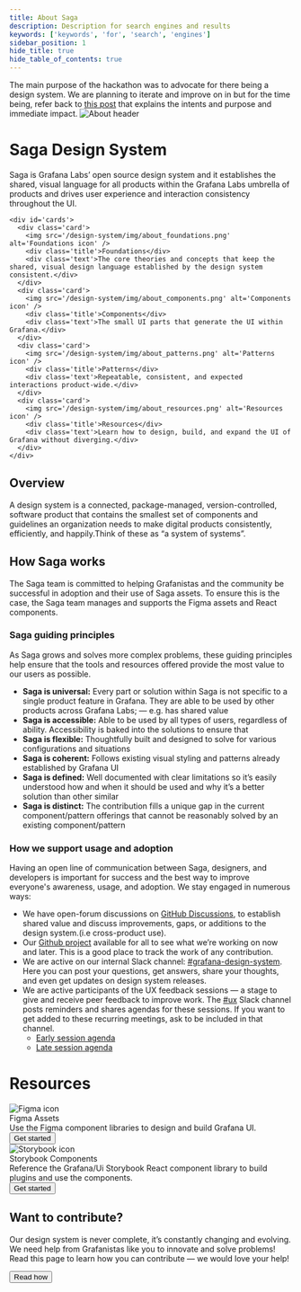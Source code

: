 ```yaml
---
title: About Saga
description: Description for search engines and results
keywords: ['keywords', 'for', 'search', 'engines']
sidebar_position: 1
hide_title: true
hide_table_of_contents: true
---
```



<div id='about'>
  <Alert severity='info' title='Still a POC'>
    The main purpose of the hackathon was to advocate for there being a design system. We are planning to iterate and improve on in but for the time being, refer back to <a target='_blank' href='https://raintank-corp.slack.com/archives/CT7S455SP/p1671202173477379'>this post</a> that explains the intents and purpose and immediate impact.
  </Alert>

  <img src='/design-system/img/about_header.png' alt='About header' />
 
  <div id='content'> 
    <h1>Saga Design System</h1>
    <p>Saga is Grafana Labs’ open source design system and it establishes the shared, visual language for all products within the Grafana Labs umbrella of products and drives user experience and interaction consistency throughout the UI.</p>
  
    <div id='cards'>
      <div class='card'>
        <img src='/design-system/img/about_foundations.png' alt='Foundations icon' />
        <div class='title'>Foundations</div>
        <div class='text'>The core theories and concepts that keep the shared, visual design language established by the design system consistent.</div>
      </div>
      <div class='card'>
        <img src='/design-system/img/about_components.png' alt='Components icon' />
        <div class='title'>Components</div>
        <div class='text'>The small UI parts that generate the UI within Grafana.</div>
      </div>
      <div class='card'>
        <img src='/design-system/img/about_patterns.png' alt='Patterns icon' />
        <div class='title'>Patterns</div>
        <div class='text'>Repeatable, consistent, and expected interactions product-wide.</div>
      </div>
      <div class='card'>
        <img src='/design-system/img/about_resources.png' alt='Resources icon' />
        <div class='title'>Resources</div>
        <div class='text'>Learn how to design, build, and expand the UI of Grafana without diverging.</div>
      </div>
    </div>

  <div id='box'>
    <div class='section'>
      <h2>Overview</h2>
      <p>A design system is a connected, package-managed, version-controlled, software product that contains the smallest set of components and guidelines an organization needs to make digital products consistently, efficiently, and happily.Think of these as “a system of systems”.</p>
    </div>
    <div class='section'>
      <h2>How Saga works</h2>
      <p>The Saga team is committed to helping Grafanistas and the community be successful in adoption and their use of Saga assets. To ensure this is the case, the Saga team manages and supports the Figma assets and React components.</p>
    </div>
    <div class='section'>
      <h3>Saga guiding principles</h3>
      <p>As Saga grows and solves more complex problems, these guiding principles help ensure that the tools and resources offered provide the most value to our users as possible.</p>
      <ul>
        <li><b>Saga is universal:</b> Every part or solution within Saga is not specific to a single product feature in Grafana. They are able to be used by other products across Grafana Labs; — e.g. has shared value</li>
        <li><b>Saga is accessible:</b> Able to be used by all types of users, regardless of ability. Accessibility is baked into the solutions to ensure that</li>
        <li><b>Saga is flexible:</b> Thoughtfully built and designed to solve for various configurations and situations</li>
        <li><b>Saga is coherent:</b> Follows existing visual styling and patterns already established by Grafana UI</li>
        <li><b>Saga is defined:</b> Well documented with clear limitations so it’s easily understood how and when it should be used and why it’s a better solution than other similar</li>
        <li><b>Saga is distinct:</b> The contribution fills a unique gap in the current component/pattern offerings that cannot be reasonably solved by an existing component/pattern</li>
      </ul>
    </div>
    <div class='section'>
      <h3>How we support usage and adoption</h3>
      <p>Having an open line of communication between Saga, designers, and developers is important for success and the best way to improve everyone's awareness, usage, and adoption. We stay engaged in numerous ways:</p>
      <ul>
        <li>We have open-forum discussions on <a rel='noreferrer noopener' href='https://github.com/grafana/grafana/discussions/categories/grafana-labs-design-system'>GitHub Discussions</a>, to establish shared value and discuss improvements, gaps, or additions to the design system.(i.e cross-product use).</li>
        <li>Our <a rel='noreferrer noopener' href='https://github.com/orgs/grafana/projects/176/views/4'>Github project</a> available for all to see what we’re working on now and later. This is a good place to track the work of any contribution.</li>
        <li>We are active on our internal Slack channel: <a rel='noreferrer noopener' href='https://app.slack.com/client/T02S4RCS0/CT7S455SP'>#grafana-design-system</a>. Here you can post your questions, get answers, share your thoughts, and even get updates on design system releases.</li> 
        <li>
          We are active participants of the UX feedback sessions — a stage to give and receive peer feedback to improve work. The <a rel='noreferrer noopener' href='https://app.slack.com/client/T02S4RCS0/C0F5GDR4P'>#ux</a> Slack channel posts reminders and shares agendas for these sessions. If you want to get added to these recurring meetings, ask to be included in that channel.
          <ul>
            <li><a rel='noreferrer noopener' href='https://docs.google.com/document/d/1m2yciWfQa-rp-KLUrMLYOge00GAd8bLPzmDtDwDFt0o/'>Early session agenda</a></li>
            <li><a rel='noreferrer noopener' href='https://docs.google.com/document/d/1oeaCzAyy3W-TguKUTaOqT2wIiAabuAO_Gr3TMOZKxcA/'>Late session agenda</a></li>
          </ul>
        </li>
      </ul>
    </div>
  </div>

  <h1>Resources</h1>
  <div id='cards-large'>
    <div class='card'>
      <img src='/design-system/img/figma.png' alt='Figma icon' />
      <div class='content'>
        <div class='title'>Figma Assets</div>
        <div class='text'>Use the Figma component libraries to design and build Grafana UI.</div>
        <Link to={'/resources'}>
          <Button size="med" variant='secondary'>
            Get started
          </Button>
        </Link>
      </div>
    </div>
    <div class='card'>
      <img src='/design-system/img/storybook.png' alt='Storybook icon' />
      <div class='content'>
        <div class='title'>Storybook Components</div>
        <div class='text'>Reference the Grafana/Ui Storybook React component library to build plugins and use the components.</div>
        <Link to={'https://developers.grafana.com/ui/latest/index.html?path=/story/docs-overview-intro--page'}>
          <Button size="med" variant='secondary'>
            Get started
          </Button>
        </Link>
      </div>
    </div>
  </div>

  <div id='box' class='footer'>
    <h2>Want to contribute?</h2>
    <p>Our design system is never complete, it’s constantly changing and evolving. We need help from Grafanistas like you to innovate and solve problems! Read this page to learn how you can contribute — we would love your help!</p>
    <Link to={'/contributing'}>
      <Button size="med" variant='secondary'>
        Read how
      </Button>
    </Link>
  </div>
  </div>
</div>
